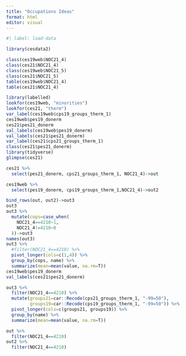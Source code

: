 ```yaml
---
title: "Occupations Ideas"
format: html
editor: visual
---
```


```r
#| label: load-data

library(cesdata2)
```
```r
class(ces19web$NOC21_4)
class(ces21$NOC21_4)
class(ces19web$NOC21_5)
class(ces21$NOC21_5)
table(ces19web$NOC21_4)
table(ces21$NOC21_4)
```

```r
library(labelled)
lookfor(ces19web, "minorities")
lookfor(ces21, "therm")
var_label(ces19web$cps19_groups_therm_1)
ces19web$pes19_donerm
ces21$pes21_donerm
val_labels(ces19web$pes19_donerm)
val_labels(ces21$pes21_donerm)
var_label(ces21$cps21_groups_therm_1)
class(ces21$pes21_donerm)
library(tidyverse)
glimpse(ces21)

```

```r
ces21 %>% 
  select(pes21_donerm, cps21_groups_therm_1, NOC21_4)->out

ces19web %>% 
  select(pes19_donerm, cps19_groups_therm_1,NOC21_4)->out2

bind_rows(out, out2)->out3
out3
out3 %>% 
  mutate(cops=case_when(
    NOC21_4==4210~1,
    NOC21_4!=4210~0
  ))->out3
names(out3)
out3 %>% 
  #filter(NOC21_4==4210) %>% 
  pivot_longer(cols=c(1,4)) %>% 
  group_by(cops, name) %>% 
  summarize(mean=mean(value, na.rm=T))
ces19web$pes19_donerm
val_labels(ces21$pes21_donerm)

out3 %>% 
  filter(NOC21_4==4210) %>% 
  mutate(groups21=car::Recode(cps21_groups_therm_1, "-99=50"), 
         groups19=car::Recode(cps19_groups_therm_1, "-99=50")) %>% 
  pivot_longer(cols=c(groups21, groups19)) %>% 
  group_by(name) %>% 
  summarize(mean=mean(value, na.rm=T))

out %>% 
  filter(NOC21_4==4210)
out2 %>% 
  filter(NOC21_4==4210)
```

